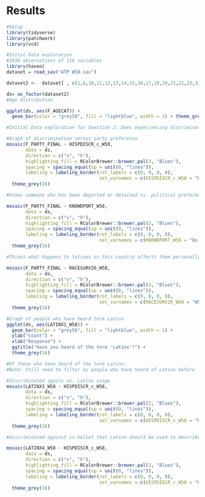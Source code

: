# Results

```r
#Setup
library(tidyverse)
library(patchwork)
library(vcd)
```


```r
#Inital Data exploration
#3030 observations of 110 variables 
library(haven)
dataset = read_sav("ATP W58.sav")

dataset2 <-  dataset[ , c(1,8,10,11,12,13,14,15,16,17,18,19,21,22,23,32,39,40,41,42,43,44,49,50,51,52,63,64,65,66,67,69,70,71,72,73,74,75,78,79,80,81,82,83,84,85,86,87,88,89,92,93,94,95,96,97,98,99,100,101,102,103,104,105,106,107,110)] 

ds= as_factor(dataset2)
#Age distribution

ggplot(ds, aes(F_AGECAT)) + 
  geom_bar(color = "grey50", fill = "lightblue", width = 1) + theme_grey(16)

```



```r
#Initial Data exploration for Question 2: Does experiencing discrimination based on ethnic identity lead to more liberal political views? For example, do people who have experienced discrimination more easily embrace gender-neutral ways of expressing the Latin experience?

```
```r
#Graph of discrimination versus party preference 
mosaic(F_PARTY_FINAL ~ HISPDISCR_c_W58,
       data = ds,
       direction = c("v", "h"),
       highlighting_fill = RColorBrewer::brewer.pal(3, "Blues"),
       spacing = spacing_equal(sp = unit(0, "lines")),
       labeling = labeling_border(rot_labels = c(0, 0, 0, 0),
                                  set_varnames = c(HISPDISCR_c_W58 = "Have you been discriminated against?", F_PARTY_FINAL = "Party\nPreference"))) +
  theme_grey(16)
```

```r
#knows someone who has been deported or detained vs. political preference

mosaic(F_PARTY_FINAL ~ KNOWDPORT_W58,
       data = ds,
       direction = c("v", "h"),
       highlighting_fill = RColorBrewer::brewer.pal(3, "Blues"),
       spacing = spacing_equal(sp = unit(0, "lines")),
       labeling = labeling_border(rot_labels = c(0, 0, 0, 0),
                                  set_varnames = c(KNOWDPORT_W58 = "Do you know someone who has been deported or detained?", F_PARTY_FINAL = "Party\nPreference"))) +
  theme_grey(16)
```

```r
#Thinks what happens to latinos in this country affects them personally vs. political preference

mosaic(F_PARTY_FINAL ~ RACESURV26_W58,
       data = ds,
       direction = c("v", "h"),
       highlighting_fill = RColorBrewer::brewer.pal(3, "Blues"),
       spacing = spacing_equal(sp = unit(0, "lines")),
       labeling = labeling_border(rot_labels = c(0, 0, 0, 0),
                                  set_varnames = c(RACESURV26_W58 = "What happens to other Latinos affects me personally.", F_PARTY_FINAL = "Party\nPreference"))) +
  theme_grey(16)
```


```r
#Graph of people who have heard term Latinx
ggplot(ds, aes(LATINX1_W58)) + 
  geom_bar(color = "grey50", fill = "lightblue", width = 1) + 
  ylab("Count") + 
  xlab("Response") +
  ggtitle("Have you heard of the term 'Latinx'?") +
  theme_grey(16)

```

```r
#Of those who have heard of the term Latinx:
#Note: Still need to filter by people who have heard of Latinx before

#discriminated agains vs. Latinx usage
mosaic(LATINX3_W58 ~ HISPDISCR_c_W58,
       data = ds,
       direction = c("v", "h"),
       highlighting_fill = RColorBrewer::brewer.pal(3, "Blues"),
       spacing = spacing_equal(sp = unit(0, "lines")),
       labeling = labeling_border(rot_labels = c(0, 0, 0, 0),
                                  set_varnames = c(HISPDISCR_c_W58 = "Have you been discriminated against?", LATINX3_W58 = "Latinx\nUsage"))) +
  theme_grey(16)

#discriminated against vs belief that Latinx should be used to describe the latino population

mosaic(LATINX4_W58 ~ HISPDISCR_c_W58,
       data = ds,
       direction = c("v", "h"),
       highlighting_fill = RColorBrewer::brewer.pal(3, "Blues"),
       spacing = spacing_equal(sp = unit(0, "lines")),
       labeling = labeling_border(rot_labels = c(0, 0, 0, 0),
                                  set_varnames = c(HISPDISCR_c_W58 = "Have you been discriminated against?", LATINX4_W58 = "Should Latinx\n be usaged?"))) +
  theme_grey(16)
```

